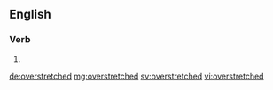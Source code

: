 ==English==

===Verb===
{{head|en|verb form}}

# {{en-past of|overstretch}}

[[de:overstretched]]
[[mg:overstretched]]
[[sv:overstretched]]
[[vi:overstretched]]